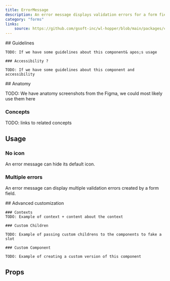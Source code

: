 ```yaml
---
title: ErrorMessage
description: An error message displays validation errors for a form field.
category: "forms"
links:
    source: https://github.com/gsoft-inc/wl-hopper/blob/main/packages/components/src/ErrorMessage/src/ErrorMessage.tsx
---
```


<Example src="ErrorMessage/docs/preview" isOpen />

<FeatureFlag flag="next">
    ## Guidelines

    TODO: If we have some guidelines about this component& apos;s usage

    ### Accessibility ?

    TODO: If we have some guidelines about this component and accessibility
</FeatureFlag>

<FeatureFlag flag="rc">
## Anatomy

TODO: We have anatomy screenshots from the Figma, we could most likely use them here

### Concepts

TODO: links to related concepts
</FeatureFlag>

## Usage

### No icon

An error message can hide its default icon.

<Example src="ErrorMessage/docs/noicon" />

### Multiple errors

An error message can display multiple validation errors created by a form field.

<Example src="ErrorMessage/docs/multipleerrors" />

<FeatureFlag flag="next">
    ## Advanced customization

    ### Contexts
    TODO: Example of context + content about the context

    ### Custom Children

    TODO: Example of passing custom childrens to the components to fake a slot

    ### Custom Component

    TODO: Example of creating a custom version of this component
</FeatureFlag>

## Props

<PropTable component="ErrorMessage" />
